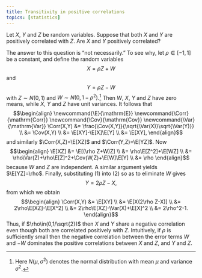```yaml
---
title: Transitivity in positive correlations
topics: [statistics]
---
```


Let $X$, $Y$ and $Z$ be random variables.
Suppose that both $X$ and $Y$ are positively correlated with $Z$.
Are $X$ and $Y$ positively correlated?

The answer to this question is "not necessarily."
To see why, let $\rho\in[-1,1]$ be a constant, and define the random variables
$$X=\rho Z+W \tag{1}$$
and
$$Y=\rho Z-W \tag{2}$$
with $Z\sim N(0,1)$ and $W\sim N(0,1-\rho^2)$.[^normal]
Then $W$, $X$, $Y$ and $Z$ have zero means, while $X$, $Y$ and $Z$ have unit variances.
It follows that
$$\begin{align}
\newcommand{\E}{\mathrm{E}}
\newcommand{\Corr}{\mathrm{Corr}}
\newcommand{\Cov}{\mathrm{Cov}}
\newcommand{\Var}{\mathrm{Var}}
\Corr(X,Y)
&= \frac{\Cov(X,Y)}{\sqrt{\Var(X)}\sqrt{\Var(Y)}} \\
&= \Cov(X,Y) \\
&= \E[XY]-\E[X]\E[Y] \\
&= \E[XY],
\end{align}$$
and similarly $\Corr(X,Z)=\E[XZ]$ and $\Corr(Y,Z)=\E[YZ]$.
Now
$$\begin{align}
\E[XZ]
&= \E[(\rho Z+W)Z] \\
&= \rho\E[Z^2]+\E[WZ] \\
&= \rho\Var(Z)+\rho\E[Z]^2+\Cov(W,Z)+\E[W]\E[Y] \\
&= \rho
\end{align}$$
because $W$ and $Z$ are independent.
A similar argument yields $\E[YZ]=\rho$.
Finally, substituting $(1)$ into $(2)$ so as to eliminate $W$ gives
$$Y=2\rho Z-X,$$
from which we obtain
$$\begin{align}
\Corr(X,Y)
&= \E[XY] \\
&= \E[X(2\rho Z-X)] \\
&= 2\rho\E[XZ]-\E[X^2] \\
&= 2\rho\E[XZ]-\Var(X)+\E[X]^2 \\
&= 2\rho^2-1.
\end{align}$$
Thus, if $\rho\in(0,1/\sqrt{2})$ then $X$ and $Y$ share a negative correlation even though both are correlated positively with $Z$.
Intuitively, if $\rho$ is sufficiently small then the negative correlation between the error terms $W$ and $-W$ dominates the positive correlations between $X$ and $Z$, and $Y$ and $Z$.

[^normal]: Here $N(\mu,\sigma^2)$ denotes the normal distribution with mean $\mu$ and variance $\sigma^2$.
